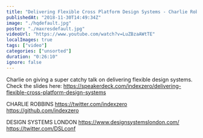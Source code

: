 ```yaml
---
title: "Delivering Flexible Cross Platform Design Systems - Charlie Robbins - Design Systems London"
publishedAt: "2018-11-30T14:49:34Z"
image: "./hqdefault.jpg"
poster: "./maxresdefault.jpg"
videoUrl: "https://www.youtube.com/watch?v=LuZBzaAWtTE"
localImages: true
tags: ["video"]
categories: ["unsorted"]
duration: "0:26:10"
ignore: false
---
```

Charlie on giving a super catchy talk on delivering flexible design systems. 
Check the slides here: https://speakerdeck.com/indexzero/delivering-flexible-cross-platform-design-systems

CHARLIE ROBBINS 
https://twitter.com/indexzero
https://github.com/indexzero

DESIGN SYSTEMS LONDON 
https://www.designsystemslondon.com/
https://twitter.com/DSLconf
